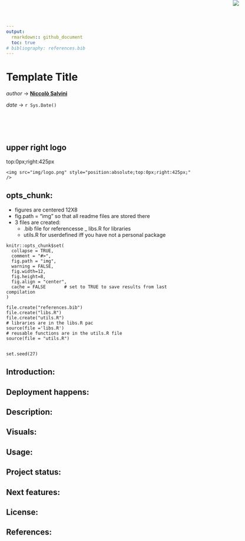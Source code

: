 ```yaml
---
output: 
  rmarkdown:: github_document
  toc: true
# bibliography: references.bib
---
```


# Template Title <img src="img/logo.png" style="position:absolute;top:0px;right:100px;" />
_author_ -> **[Niccolò Salvini](https://niccolosalvini.netlify.app/)** \n

_date_ -> `r Sys.Date()`

<br> <br> <br>

## upper right logo

top:0px;right:425px
```
<img src="img/logo.png" style="position:absolute;top:0px;right:425px;" />

```


##  opts_chunk: 


- figures are centered 12X8
- fig.path = "img" so that all readme files are stored there
- 3 files are created:
  - .bib file for referencesse
  _ libs.R for libraries
  - utils.R for userdefined iff you have not a personal package

```
knitr::opts_chunk$set(
  collapse = TRUE,
  comment = "#>",
  fig.path = "img",
  warning = FALSE,  
  fig.width=12,
  fig.height=8,
  fig.align = "center",
  cache = FALSE       # set to TRUE to save results from last compilation
)

file.create("references.bib")
file.create("libs.R")
file.create("utils.R")
# libraries are in the libs.R pac
source(file ='libs.R')
# reusable functions are in the utils.R file
source(file = "utils.R")


set.seed(27) 
```



## Introduction:

## Deployment happens:

## Description:

## Visuals:

## Usage:

## Project status:

## Next features:

## License:

## References:
